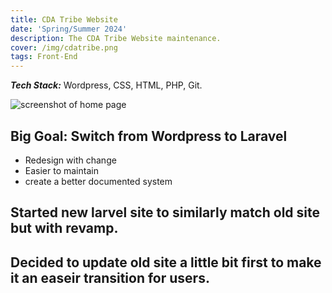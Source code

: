 ```yaml
---
title: CDA Tribe Website
date: 'Spring/Summer 2024'
description: The CDA Tribe Website maintenance. 
cover: /img/cdatribe.png
tags: Front-End
---
```


***Tech Stack:*** Wordpress, CSS, HTML, PHP, Git. 

![screenshot of home page](/img/cdatribe.png) 
## Big Goal: Switch from Wordpress to Laravel 

- Redesign with change 
- Easier to maintain
- create a better documented system

## Started new larvel site to similarly match old site but with revamp. 

## Decided to update old site a little bit first to make it an easeir transition for users.


